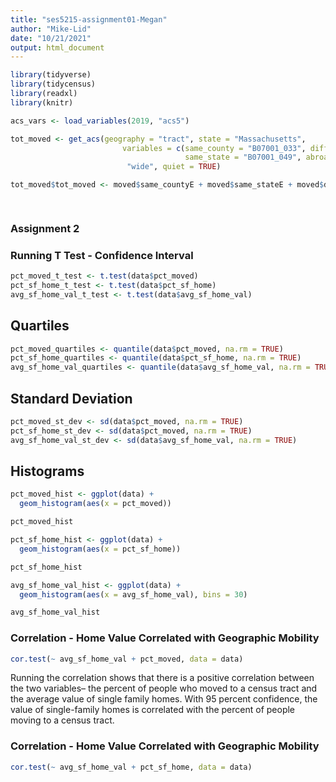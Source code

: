 ```yaml
---
title: "ses5215-assignment01-Megan"
author: "Mike-Lid"
date: "10/21/2021"
output: html_document
---
```


```r

library(tidyverse)
library(tidycensus)
library(readxl)
library(knitr)
```

```r
acs_vars <- load_variables(2019, "acs5")
```

```r
tot_moved <- get_acs(geography = "tract", state = "Massachusetts",  
                         variables = c(same_county = "B07001_033", diff_state = "B07001_065", 
                                       same_state = "B07001_049", abroad = "B07001_081"), output = 
                          "wide", quiet = TRUE)
```

```r

tot_moved$tot_moved <- moved$same_countyE + moved$same_stateE + moved$diff_stateE + moved$abroadE

  
```
### Assignment 2
### Running T Test - Confidence Interval
```r
pct_moved_t_test <- t.test(data$pct_moved)
pct_sf_home_t_test <- t.test(data$pct_sf_home)
avg_sf_home_val_t_test <- t.test(data$avg_sf_home_val)
```

## Quartiles
```r
pct_moved_quartiles <- quantile(data$pct_moved, na.rm = TRUE)
pct_sf_home_quartiles <- quantile(data$pct_sf_home, na.rm = TRUE)
avg_sf_home_val_quartiles <- quantile(data$avg_sf_home_val, na.rm = TRUE)

```

## Standard Deviation
```r
pct_moved_st_dev <- sd(data$pct_moved, na.rm = TRUE)
pct_sf_home_st_dev <- sd(data$pct_moved, na.rm = TRUE)
avg_sf_home_val_st_dev <- sd(data$avg_sf_home_val, na.rm = TRUE)


```

## Histograms
```r
pct_moved_hist <- ggplot(data) +
  geom_histogram(aes(x = pct_moved))

pct_moved_hist

pct_sf_home_hist <- ggplot(data) +
  geom_histogram(aes(x = pct_sf_home))

pct_sf_home_hist

avg_sf_home_val_hist <- ggplot(data) +
  geom_histogram(aes(x = avg_sf_home_val), bins = 30)

avg_sf_home_val_hist
```

### Correlation - Home Value Correlated with Geographic Mobility
```r
cor.test(~ avg_sf_home_val + pct_moved, data = data)
```
Running the correlation shows that there is a positive correlation between the two variables-- the percent of people who moved to a census tract and the average value of single family homes. With 95 percent confidence, the value of single-family homes is correlated with the percent of people moving to a census tract.

### Correlation - Home Value Correlated with Geographic Mobility
```r
cor.test(~ avg_sf_home_val + pct_sf_home, data = data)

```

